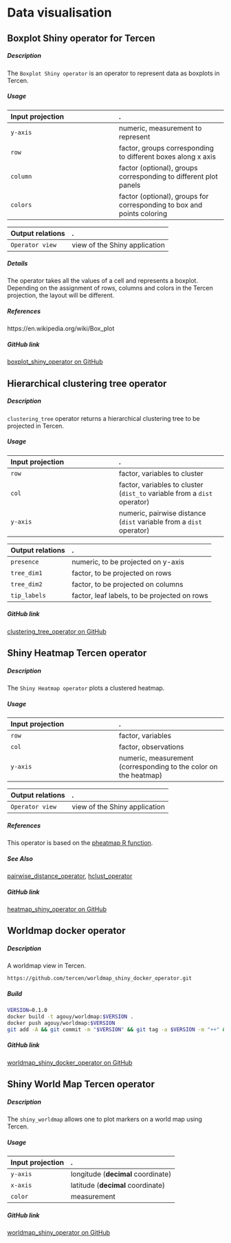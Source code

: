 # Data visualisation 
 

## Boxplot Shiny operator for Tercen

##### Description

The `Boxplot Shiny operator` is an operator to represent data as boxplots in Tercen.

##### Usage

Input projection|.
:---|:---
`y-axis`        | numeric, measurement to represent 
`row`           | factor, groups corresponding to different boxes along x axis
`column`        | factor (optional), groups corresponding to different plot panels
`colors`        | factor (optional), groups for corresponding to box and points coloring 

Output relations|.
:---|:---
`Operator view`        | view of the Shiny application

##### Details

The operator takes all the values of a cell and represents a boxplot. Depending on the assignment of rows, columns and colors in the Tercen projection, the layout will be different.

##### References

https://en.wikipedia.org/wiki/Box_plot


##### GitHub link

[boxplot_shiny_operator on GitHub](https://github.com/tercen/boxplot_shiny_operator) 

## Hierarchical clustering tree operator

##### Description

`clustering_tree` operator returns a hierarchical clustering tree to be projected in Tercen.

##### Usage

Input projection|.
:---|:---
`row`        | factor, variables to cluster
`col`        | factor, variables to cluster (`dist_to` variable from a `dist` operator) 
`y-axis`        | numeric, pairwise distance (`dist` variable from a `dist` operator)

Output relations|.
:---|:---
`presence`        | numeric, to be projected on y-axis
`tree_dim1`        | factor, to be projected on rows
`tree_dim2`        | factor, to be projected on columns
`tip_labels`        | factor, leaf labels, to be projected on rows



##### GitHub link

[clustering_tree_operator on GitHub](https://github.com/tercen/clustering_tree_operator) 

## Shiny Heatmap Tercen operator

##### Description

The `Shiny Heatmap operator` plots a clustered heatmap.

##### Usage

Input projection|.
:---|:---
`row`           | factor, variables
`col`           | factor, observations 
`y-axis`           | numeric, measurement (corresponding to the color on the heatmap) 

Output relations|.
:---|:---
`Operator view`        | view of the Shiny application

##### References

This operator is based on the [pheatmap R function](https://www.rdocumentation.org/packages/pheatmap/versions/1.0.12/topics/pheatmap).

##### See Also

[pairwise_distance_operator](https://github.com/tercen/pairwise_distance_operator), [hclust_operator](https://github.com/tercen/hclust_operator)


##### GitHub link

[heatmap_shiny_operator on GitHub](https://github.com/tercen/heatmap_shiny_operator) 

## Worldmap docker operator

##### Description

A worldmap view in Tercen.

```
https://github.com/tercen/worldmap_shiny_docker_operator.git
```

##### Build

```bash
VERSION=0.1.0
docker build -t agouy/worldmap:$VERSION .
docker push agouy/worldmap:$VERSION
git add -A && git commit -m "$VERSION" && git tag -a $VERSION -m "++" && git push && git push :--tags
```


##### GitHub link

[worldmap_shiny_docker_operator on GitHub](https://github.com/tercen/worldmap_shiny_docker_operator) 

## Shiny World Map Tercen operator

##### Description

The `shiny_worldmap` allows one to plot markers on a world map using Tercen.

##### Usage

Input projection|.
:---|:---
`y-axis`| longitude (**decimal** coordinate)
`x-axis`| latitude (**decimal** coordinate)
`color`| measurement



##### GitHub link

[worldmap_shiny_operator on GitHub](https://github.com/tercen/worldmap_shiny_operator)